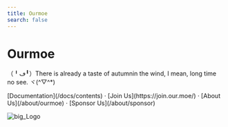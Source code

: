 ```yaml
---
title: Ourmoe
search: false
---
```



<h1 className="text-center font-extrabold md:text-5xl mt-8">Ourmoe</h1>

<p className="text-center text-lg mb-2 text-gray-600 md:text-2xl">（╹ڡ╹）There is already a taste of autumnin the wind, I mean, long time no see. ヾ(^▽^*)</p>

<Bleed>
  <Features />
</Bleed>

<p className="mt-8 text-center">
  [Documentation](/docs/contents) · [Join Us](https://join.our.moe/) · [About Us](/about/ourmoe) · [Sponsor Us](/about/sponsor)
</p>

![big_Logo](../../public/images/avatar.png)